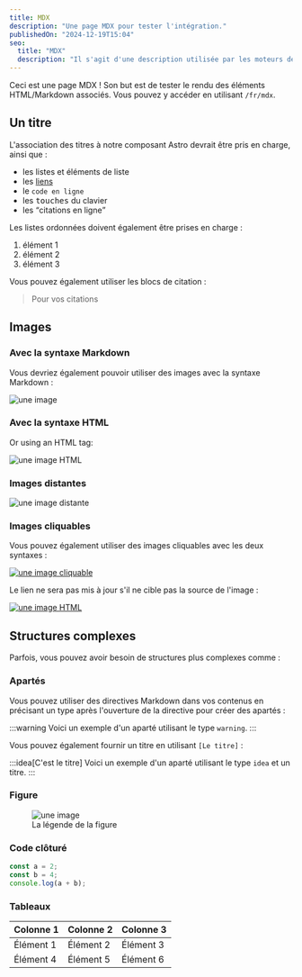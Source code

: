 ```yaml
---
title: MDX
description: "Une page MDX pour tester l'intégration."
publishedOn: "2024-12-19T15:04"
seo:
  title: "MDX"
  description: "Il s'agit d'une description utilisée par les moteurs de recherche."
---
```


Ceci est une page MDX ! Son but est de tester le rendu des éléments HTML/Markdown associés. Vous pouvez y accéder en utilisant `/fr/mdx`.

## Un titre

L'association des titres à notre composant Astro devrait être pris en charge, ainsi que :

- les listes et éléments de liste
- les [liens](/)
- le `code en ligne`
- les <kbd>touches</kbd> du clavier
- les <q>citations en ligne</q>

Les listes ordonnées doivent également être prises en charge :

1. élément 1
2. élément 2
3. élément 3

Vous pouvez également utiliser les blocs de citation :

> Pour vos citations

## Images

### Avec la syntaxe Markdown

Vous devriez également pouvoir utiliser des images avec la syntaxe Markdown :

![une image](../../../../src/assets/favicon.png)

### Avec la syntaxe HTML

Or using an HTML tag:

<img alt="une image HTML" src="../../../../src/assets/favicon.png" />

### Images distantes

<img alt="une image distante" src="https://picsum.photos/640/480" />

### Images cliquables

Vous pouvez également utiliser des images cliquables avec les deux syntaxes :

[![une image cliquable](../../../../src/assets/favicon.png)](../../../../src/assets/favicon.png)

Le lien ne sera pas mis à jour s'il ne cible pas la source de l'image :

<a href="https://astro.build">
  <img alt="une image HTML" src="../../../../src/assets/favicon.png" />
</a>

## Structures complexes

Parfois, vous pouvez avoir besoin de structures plus complexes comme :

### Apartés

Vous pouvez utiliser des directives Markdown dans vos contenus en précisant un type après l'ouverture de la directive pour créer des apartés :

:::warning
Voici un exemple d'un aparté utilisant le type `warning`.
:::

Vous pouvez également fournir un titre en utilisant `[Le titre]` :

:::idea[C'est le titre]
Voici un exemple d'un aparté utilisant le type `idea` et un titre.
:::

### Figure

<figure>
  <img alt="une image" src="../../../../src/assets/favicon.png" />
  <figcaption>La légende de la figure</figcaption>
</figure>

### Code clôturé

```js
const a = 2;
const b = 4;
console.log(a + b);
```

### Tableaux

| Colonne 1 | Colonne 2 | Colonne 3 |
| --------- | --------- | --------- |
| Élément 1 | Élément 2 | Élément 3 |
| Élément 4 | Élément 5 | Élément 6 |
